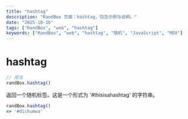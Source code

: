 ```yaml
---
title: "hashtag"
description: "RandBox 页面：hashtag，包含示例与说明。"
date: "2025-10-16"
tags: ["RandBox", "web", "hashtag"]
keywords: ["RandBox", "web", "hashtag", "随机", "JavaScript", "MDX"]
---
```


# hashtag

```js
// 用法
randBox.hashtag()
```

返回一个随机标签。这是一个形式为 '#thisisahashtag' 的字符串。

```js
randBox.hashtag()
=> '#dichumwa'
```
